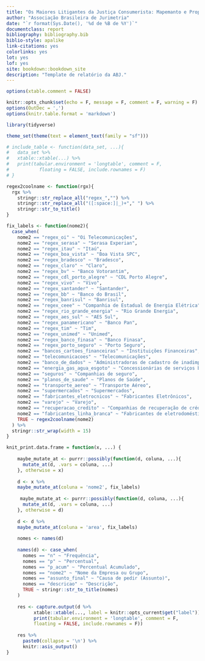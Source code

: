 ```yaml
---
title: "Os Maiores Litigantes da Justiça Consumerista: Mapemanto e Proposições"
author: "Associação Brasileira de Jurimetria"
date: "`r format(Sys.Date(), '%d de %B de %Y')`"
documentclass: report
bibliography: bibliography.bib
biblio-style: apalike
link-citations: yes
colorlinks: yes
lot: yes
lof: yes
site: bookdown::bookdown_site
description: "Template de relatório da ABJ."
---
```


```r
options(xtable.comment = FALSE)

knitr::opts_chunk$set(echo = F, message = F, comment = F, warning = F)
options(OutDec = ',')
options(knitr.table.format = 'markdown')
```

```r
library(tidyverse)

theme_set(theme(text = element_text(family = "sf")))

# include_table <- function(data_set, ...){
#   data_set %>%
#   xtable::xtable(...) %>%
#   print(tabular.environment = 'longtable', comment = F,
#           floating = FALSE, include.rownames = F)
# }

regex2coolname <- function(rgx){
  rgx %>% 
    stringr::str_replace_all("regex_","") %>% 
    stringr::str_replace_all("([:space:]|_)+"," ") %>% 
    stringr::str_to_title()
}

fix_labels <- function(nome2){
  case_when(
    nome2 == "regex_oi" ~ "Oi Telecomunicações",
    nome2 == "regex_serasa" ~ "Serasa Experian",
    nome2 == "regex_itau" ~ "Itaú",
    nome2 == "regex_boa_vista" ~ "Boa Vista SPC",
    nome2 == "regex_bradesco" ~ "Bradesco",
    nome2 == "regex_claro" ~ "Claro",
    nome2 == "regex_bv" ~ "Banco Votorantim",
    nome2 == "regex_cdl_porto_alegre" ~ "CDL Porto Alegre",
    nome2 == "regex_vivo" ~ "Vivo",
    nome2 == "regex_santander" ~ "Santander",
    nome2 == "regex_bb" ~ "Banco do Brasil",
    nome2 == "regex_banrisul" ~ "Banrisul",
    nome2 == "regex_ceee" ~ "Companhia de Estadual de Energia Elétrica",
    nome2 == "regex_rio_grande_energia" ~ "Rio Grande Energia",
    nome2 == "regex_aes_sul" ~ "AES Sul",
    nome2 == "regex_panamericano" ~ "Banco Pan",
    nome2 == "regex_tim" ~ "Tim",
    nome2 == "regex_unimed" ~ "Unimed",
    nome2 == "regex_banco_finasa" ~ "Banco Finasa",
    nome2 == "regex_porto_seguro" ~ "Porto Seguro",
    nome2 == "bancos_cartoes_financeiras" ~ "Instituições Financeiras",
    nome2 == "telecomunicacoes" ~ "Telecomunicações",
    nome2 == "banco_de_dados" ~ "Administradoras de cadastro de inadimplentes",
    nome2 == "energia_gas_agua_esgoto" ~ "Concessionárias de serviços básicos",
    nome2 == "seguros" ~ "Companhias de seguro",
    nome2 == "planos_de_saude" ~ "Planos de Saúde",
    nome2 == "transporte_aereo" ~ "Transporte Aéreo",
    nome2 == "supermercados" ~ "Supermercados",
    nome2 == "fabricantes_eletrocnicos" ~ "Fabricantes Eletrônicos",
    nome2 == "varejo" ~ "Varejo",
    nome2 == "recuperacao_credito" ~ "Companhias de recuperação de crédito",
    nome2 == "fabricantes_linha_branca" ~ "Fabricantes de eletrodomésticos da linha branca",
    TRUE ~ regex2coolname(nome2)
  ) %>% 
  stringr::str_wrap(width = 15)
}

knit_print.data.frame = function(x, ...) {
  
    maybe_mutate_at <- purrr::possibly(function(d, coluna, ...){
      mutate_at(d, .vars = coluna, ...)
    }, otherwise = x)
    
    d <- x %>% 
    maybe_mutate_at(coluna = 'nome2', fix_labels)
    
     maybe_mutate_at <- purrr::possibly(function(d, coluna, ...){
      mutate_at(d, .vars = coluna, ...)
    }, otherwise = d)
    
    d <- d %>% 
    maybe_mutate_at(coluna = 'area', fix_labels)
    
    nomes <- names(d)
    
    names(d) <- case_when(
      nomes == "n" ~ "Frequência",
      nomes == "p" ~ "Percentual", 
      nomes == "p_acum" ~ "Percentual Acumulado",
      nomes == "nome2" ~ "Nome da Empresa ou Grupo",
      nomes == "assunto_final" ~ "Causa de pedir (Assunto)",
      nomes == "descricao" ~ "Descrição",
      TRUE ~ stringr::str_to_title(nomes)
    )
  
    res <- capture.output(d %>% 
          xtable::xtable(..., label = knitr::opts_current$get("label")) %>% 
          print(tabular.environment = 'longtable', comment = F,
          floating = FALSE, include.rownames = F))
    
    res %>% 
      paste0(collapse = '\n') %>% 
      knitr::asis_output()
}
```
